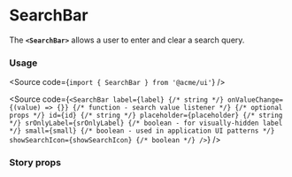 
<Meta of={SearchBarStories} />

# SearchBar

The **`<SearchBar>`** allows a user to enter and clear a search query.

<Canvas of={SearchBarStories.Default} />

### Usage

<Source code={`import { SearchBar } from '@acme/ui'`} />

<Source
	code={`
<SearchBar
  label={label} {/* string */}
  onValueChange={(value) => {}} {/* function - search value listener */}
  {/* optional props */}
  id={id} {/* string */}
  placeholder={placeholder} {/* string */}
  srOnlyLabel={srOnlyLabel} {/* boolean - for visually-hidden label */}
  small={small} {/* boolean - used in application UI patterns */}
  showSearchIcon={showSearchIcon} {/* boolean */}
/>
`}
/>

### Story props

<Controls />
